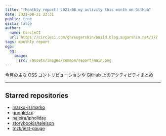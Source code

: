 ```yaml
---
title: "[Monthly report] 2021-08 my activity this month on GitHub"
date: 2021-08-31 23:31
public: true
qiita: false
author:
  name: CircleCI
  url: https://circleci.com/gh/sugarshin/build.blog.sugarshin.net/177
tags: monthly report
ogp:
  og:
    image:
      src: /assets/images/common/report/main.png
---
```


今月の主な OSS コントリビューションや GitHub 上のアクティビティまとめ

***

## Starred repositories

- [marko-js/marko](https://github.com/marko-js/marko)
- [google/zx](https://github.com/google/zx)
- [najeira/jpholiday](https://github.com/najeira/jpholiday)
- [storybookjs/telejson](https://github.com/storybookjs/telejson)
- [tnzk/jest-gauge](https://github.com/tnzk/jest-gauge)
